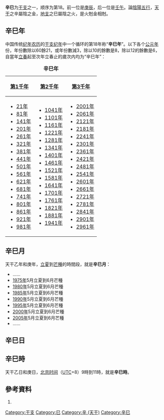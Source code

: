 {{Ganzhi-1}}

'''辛巳'''为[[干支|干支]]之一，顺序为第18。前一位是[[庚辰|庚辰]]，后一位是[[壬午|壬午]]。論[[陰陽|陰陽]][[五行|五行]]，[[天干|天干]]之辛屬陰之金，[[地支|地支]]之巳屬陰之火，是火尅金相尅。

==辛巳年==
中国传统[[纪年|纪年]][[农历|农历]]的[[干支纪年|干支纪年]]中一个循环的第18年称“'''辛巳年'''”。以下各个[[公元|公元]][[年|年]]份，年份數除以60餘21，或年份數減3，除以10的餘數是8，除以12的餘數是6，自當年[[立春|立春]]起至次年立春止的歲次内均为“辛巳年”：

{| class="wikitable"
|+'''辛巳年'''
|-
![[第1千年|第1千年]]!![[第2千年|第2千年]]!![[第3千年|第3千年]]
|-
|
*[[21年|21年]]
*[[81年|81年]]
*[[141年|141年]]
*[[201年|201年]]
*[[261年|261年]]
*[[321年|321年]]
*[[381年|381年]]
*[[441年|441年]]
*[[501年|501年]]
*[[561年|561年]]
*[[621年|621年]]
*[[681年|681年]]
*[[741年|741年]]
*[[801年|801年]]
*[[861年|861年]]
*[[921年|921年]]
*[[981年|981年]]
|
*[[1041年|1041年]]
*[[1101年|1101年]]
*[[1161年|1161年]]
*[[1221年|1221年]]
*[[1281年|1281年]]
*[[1341年|1341年]]
*[[1401年|1401年]]
*[[1461年|1461年]]
*[[1521年|1521年]]
*[[1581年|1581年]]
*[[1641年|1641年]]
*[[1701年|1701年]]
*[[1761年|1761年]]
*[[1821年|1821年]]
*[[1881年|1881年]]
*[[1941年|1941年]]
|
*[[2001年|2001年]]
*[[2061年|2061年]]
*[[2121年|2121年]]
*[[2181年|2181年]]
*[[2241年|2241年]]
*[[2301年|2301年]]
*[[2361年|2361年]]
*[[2421年|2421年]]
*[[2481年|2481年]]
*[[2541年|2541年]]
*[[2601年|2601年]]
*[[2661年|2661年]]
*[[2721年|2721年]]
*[[2781年|2781年]]
*[[2841年|2841年]]
*[[2901年|2901年]]
*[[2961年|2961年]]
|}

==辛巳月==
天干乙年和庚年，[[立夏|立夏]]到[[芒種|芒種]]的時間段，就是'''辛巳月'''：

*……
*[[1975年|1975年]]5月立夏到6月芒種
*[[1980年|1980年]]5月立夏到6月芒種
*[[1985年|1985年]]5月立夏到6月芒種
*[[1990年|1990年]]5月立夏到6月芒種
*[[1995年|1995年]]5月立夏到6月芒種
*[[2000年|2000年]]5月立夏到6月芒種
*[[2005年|2005年]]5月立夏到6月芒種
*……

==辛巳日==
{{平年干支紀日	
|J101=	59年、139年、219年、299年、379年、459年、539年、619年、699年、779年、859年、939年、1019年、1099年、1179年、1259年、1339年、1419年、1499年、1579年、……
|J102=	13年、93年、173年、253年、333年、413年、493年、573年、653年、733年、813年、893年、973年、1053年、1133年、1213年、1293年、1373年、1453年、1533年、1613年、……
|J103=	70年、150年、230年、310年、390年、470年、550年、630年、710年、790年、870年、950年、1030年、1110年、1190年、1270年、1350年、1430年、1510年、1590年、……
|J104=	47年、127年、207年、287年、367年、447年、527年、607年、687年、767年、847年、927年、1007年、1087年、1167年、1247年、1327年、1407年、1487年、1567年、……
|J105=	81年、161年、241年、321年、401年、481年、561年、641年、721年、801年、881年、961年、1041年、1121年、1201年、1281年、1361年、1441年、1521年、1601年、……
|J106=	58年、138年、218年、298年、378年、458年、538年、618年、698年、778年、858年、938年、1018年、1098年、1178年、1258年、1338年、1418年、1498年、1578年、……
|J107=	35年、115年、195年、275年、355年、435年、515年、595年、675年、755年、835年、915年、995年、1075年、1155年、1235年、1315年、1395年、1475年、1555年、……
|J108=	69年、149年、229年、309年、389年、469年、549年、629年、709年、789年、869年、949年、1029年、1109年、1189年、1269年、1349年、1429年、1509年、1589年、……
|J109=	46年、126年、206年、286年、366年、446年、526年、606年、686年、766年、846年、926年、1006年、1086年、1166年、1246年、1326年、1406年、1486年、1566年、……
|J110=	23年、103年、183年、263年、343年、423年、503年、583年、663年、743年、823年、903年、983年、1063年、1143年、1223年、1303年、1383年、1463年、1543年、1623年、……
|J111=	57年、137年、217年、297年、377年、457年、537年、617年、697年、777年、857年、937年、1017年、1097年、1177年、1257年、1337年、1417年、1497年、1577年、……
|J112=	34年、114年、194年、274年、354年、434年、514年、594年、674年、754年、834年、914年、994年、1074年、1154年、1234年、1314年、1394年、1474年、1554年、……
|J113=	11年、91年、171年、251年、331年、411年、491年、571年、651年、731年、811年、891年、971年、1051年、1131年、1211年、1291年、1371年、1451年、1531年、1611年、……
|J114=	45年、125年、205年、285年、365年、445年、525年、605年、685年、765年、845年、925年、1005年、1085年、1165年、1245年、1325年、1405年、1485年、1565年、……
|J115=	22年、102年、182年、262年、342年、422年、502年、582年、662年、742年、822年、902年、982年、1062年、1142年、1222年、1302年、1382年、1462年、1542年、1622年、……
|J116=	79年、159年、239年、319年、399年、479年、559年、639年、719年、799年、879年、959年、1039年、1119年、1199年、1279年、1359年、1439年、1519年、1599年、……
|J117=	33年、113年、193年、273年、353年、433年、513年、593年、673年、753年、833年、913年、993年、1073年、1153年、1233年、1313年、1393年、1473年、1553年、……
|J118=	10年、90年、170年、250年、330年、410年、490年、570年、650年、730年、810年、890年、970年、1050年、1130年、1210年、1290年、1370年、1450年、1530年、1610年、……
|J119=	67年、147年、227年、307年、387年、467年、547年、627年、707年、787年、867年、947年、1027年、1107年、1187年、1267年、1347年、1427年、1507年、1587年、……
|J120=	21年、101年、181年、261年、341年、421年、501年、581年、661年、741年、821年、901年、981年、1061年、1141年、1221年、1301年、1381年、1461年、1541年、1621年、……
|J121=	78年、158年、238年、318年、398年、478年、558年、638年、718年、798年、878年、958年、1038年、1118年、1198年、1278年、1358年、1438年、1518年、1598年、……
|J122=	55年、135年、215年、295年、375年、455年、535年、615年、695年、775年、855年、935年、1015年、1095年、1175年、1255年、1335年、1415年、1495年、1575年、……
|J123=	9年、89年、169年、249年、329年、409年、489年、569年、649年、729年、809年、889年、969年、1049年、1129年、1209年、1289年、1369年、1449年、1529年、1609年、……
|J124=	66年、146年、226年、306年、386年、466年、546年、626年、706年、786年、866年、946年、1026年、1106年、1186年、1266年、1346年、1426年、1506年、1586年、……
|J125=	43年、123年、203年、283年、363年、443年、523年、603年、683年、763年、843年、923年、1003年、1083年、1163年、1243年、1323年、1403年、1483年、1563年、……
|J126=	77年、157年、237年、317年、397年、477年、557年、637年、717年、797年、877年、957年、1037年、1117年、1197年、1277年、1357年、1437年、1517年、1597年、……
|J127=	54年、134年、214年、294年、374年、454年、534年、614年、694年、774年、854年、934年、1014年、1094年、1174年、1254年、1334年、1414年、1494年、1574年、……
|J128=	31年、111年、191年、271年、351年、431年、511年、591年、671年、751年、831年、911年、991年、1071年、1151年、1231年、1311年、1391年、1471年、1551年、……
|J129=	65年、145年、225年、305年、385年、465年、545年、625年、705年、785年、865年、945年、1025年、1105年、1185年、1265年、1345年、1425年、1505年、1585年、……
|J130=	42年、122年、202年、282年、362年、442年、522年、602年、682年、762年、842年、922年、1002年、1082年、1162年、1242年、1322年、1402年、1482年、1562年、……
|J131=	19年、99年、179年、259年、339年、419年、499年、579年、659年、739年、819年、899年、979年、1059年、1139年、1219年、1299年、1379年、1459年、1539年、1619年、……
|J201=	53年、133年、213年、293年、373年、453年、533年、613年、693年、773年、853年、933年、1013年、1093年、1173年、1253年、1333年、1413年、1493年、1573年、……
|J202=	30年、110年、190年、270年、350年、430年、510年、590年、670年、750年、830年、910年、990年、1070年、1150年、1230年、1310年、1390年、1470年、1550年、……
|J203=	7年、87年、167年、247年、327年、407年、487年、567年、647年、727年、807年、887年、967年、1047年、1127年、1207年、1287年、1367年、1447年、1527年、1607年、……
|J204=	41年、121年、201年、281年、361年、441年、521年、601年、681年、761年、841年、921年、1001年、1081年、1161年、1241年、1321年、1401年、1481年、1561年、……
|J205=	18年、98年、178年、258年、338年、418年、498年、578年、658年、738年、818年、898年、978年、1058年、1138年、1218年、1298年、1378年、1458年、1538年、1618年、……
|J206=	75年、155年、235年、315年、395年、475年、555年、635年、715年、795年、875年、955年、1035年、1115年、1195年、1275年、1355年、1435年、1515年、1595年、……
|J207=	29年、109年、189年、269年、349年、429年、509年、589年、669年、749年、829年、909年、989年、1069年、1149年、1229年、1309年、1389年、1469年、1549年、……
|J208=	6年、86年、166年、246年、326年、406年、486年、566年、646年、726年、806年、886年、966年、1046年、1126年、1206年、1286年、1366年、1446年、1526年、1606年、……
|J209=	63年、143年、223年、303年、383年、463年、543年、623年、703年、783年、863年、943年、1023年、1103年、1183年、1263年、1343年、1423年、1503年、1583年、……
|J210=	17年、97年、177年、257年、337年、417年、497年、577年、657年、737年、817年、897年、977年、1057年、1137年、1217年、1297年、1377年、1457年、1537年、1617年、……
|J211=	74年、154年、234年、314年、394年、474年、554年、634年、714年、794年、874年、954年、1034年、1114年、1194年、1274年、1354年、1434年、1514年、1594年、……
|J212=	51年、131年、211年、291年、371年、451年、531年、611年、691年、771年、851年、931年、1011年、1091年、1171年、1251年、1331年、1411年、1491年、1571年、……
|J213=	5年、85年、165年、245年、325年、405年、485年、565年、645年、725年、805年、885年、965年、1045年、1125年、1205年、1285年、1365年、1445年、1525年、1605年、……
|J214=	62年、142年、222年、302年、382年、462年、542年、622年、702年、782年、862年、942年、1022年、1102年、1182年、1262年、1342年、1422年、1502年、1582年、……
|J215=	39年、119年、199年、279年、359年、439年、519年、599年、679年、759年、839年、919年、999年、1079年、1159年、1239年、1319年、1399年、1479年、1559年、……
|J216=	73年、153年、233年、313年、393年、473年、553年、633年、713年、793年、873年、953年、1033年、1113年、1193年、1273年、1353年、1433年、1513年、1593年、……
|J217=	50年、130年、210年、290年、370年、450年、530年、610年、690年、770年、850年、930年、1010年、1090年、1170年、1250年、1330年、1410年、1490年、1570年、……
|J218=	27年、107年、187年、267年、347年、427年、507年、587年、667年、747年、827年、907年、987年、1067年、1147年、1227年、1307年、1387年、1467年、1547年、……
|J219=	61年、141年、221年、301年、381年、461年、541年、621年、701年、781年、861年、941年、1021年、1101年、1181年、1261年、1341年、1421年、1501年、1581年、……
|J220=	38年、118年、198年、278年、358年、438年、518年、598年、678年、758年、838年、918年、998年、1078年、1158年、1238年、1318年、1398年、1478年、1558年、……
|J221=	15年、95年、175年、255年、335年、415年、495年、575年、655年、735年、815年、895年、975年、1055年、1135年、1215年、1295年、1375年、1455年、1535年、1615年、……
|J222=	49年、129年、209年、289年、369年、449年、529年、609年、689年、769年、849年、929年、1009年、1089年、1169年、1249年、1329年、1409年、1489年、1569年、……
|J223=	26年、106年、186年、266年、346年、426年、506年、586年、666年、746年、826年、906年、986年、1066年、1146年、1226年、1306年、1386年、1466年、1546年、……
|J224=	83年、163年、243年、323年、403年、483年、563年、643年、723年、803年、883年、963年、1043年、1123年、1203年、1283年、1363年、1443年、1523年、1603年、……
|J225=	37年、117年、197年、277年、357年、437年、517年、597年、677年、757年、837年、917年、997年、1077年、1157年、1237年、1317年、1397年、1477年、1557年、……
|J226=	14年、94年、174年、254年、334年、414年、494年、574年、654年、734年、814年、894年、974年、1054年、1134年、1214年、1294年、1374年、1454年、1534年、1614年、……
|J227=	71年、151年、231年、311年、391年、471年、551年、631年、711年、791年、871年、951年、1031年、1111年、1191年、1271年、1351年、1431年、1511年、1591年、……
|J228=	25年、105年、185年、265年、345年、425年、505年、585年、665年、745年、825年、905年、985年、1065年、1145年、1225年、1305年、1385年、1465年、1545年、……
|J301=	82年、162年、242年、322年、402年、482年、562年、642年、722年、802年、882年、962年、1042年、1122年、1202年、1282年、1362年、1442年、1522年、1602年、……
|G101=	1638年、1741年、1867年、1970年、2050年
|G102=	1615年、1695年、1718年、1798年、1821年、1947年、2027年
|G103=	1649年、1775年、1878年、1901年、1981年、2061年
|G104=	1626年、1729年、1855年、1958年、2038年
|G105=	1603年、1683年、1706年、1786年、1809年、1889年、1935年、2015年、2095年
|G106=	1637年、1763年、1866年、1969年、2049年
|G107=	1614年、1694年、1717年、1797年、1843年、1946年、2026年
|G108=	1591年、1671年、1774年、1877年、1900年、1923年、2003年、2083年
|G109=	1625年、1751年、1854年、1957年、2037年
|G110=	1602年、1682年、1705年、1785年、1831年、1934年、2014年、2094年
|G111=	1659年、1762年、1865年、1911年、1991年、2071年
|G112=	1613年、1693年、1739年、1842年、1945年、2025年
|G113=	1590年、1670年、1773年、1819年、1899年、1922年、2002年、2082年
|G114=	1647年、1750年、1853年、1979年、2059年
|G115=	1601年、1681年、1727年、1830年、1933年、2013年、2093年
|G116=	1658年、1761年、1807年、1887年、1910年、1990年、2070年
|G117=	1635年、1738年、1841年、1967年、2047年
|G118=	1589年、1669年、1715年、1795年、1818年、1898年、1921年、2001年、2081年
|G119=	1646年、1749年、1875年、1978年、2058年
|G120=	1623年、1726年、1829年、1955年、2035年
|G121=	1657年、1703年、1783年、1806年、1886年、1909年、1989年、2069年
|G122=	1634年、1737年、1863年、1966年、2046年
|G123=	1611年、1691年、1714年、1794年、1817年、1897年、1943年、2023年
|G124=	1645年、1771年、1874年、1977年、2057年
|G125=	1622年、1725年、1851年、1954年、2034年
|G126=	1599年、1679年、1702年、1782年、1805年、1885年、1931年、2011年、2091年
|G127=	1633年、1759年、1862年、1965年、2045年
|G128=	1610年、1690年、1713年、1793年、1839年、1942年、2022年
|G129=	1587年、1667年、1770年、1873年、1919年、1999年、2079年
|G130=	1621年、1747年、1850年、1953年、2033年
|G131=	1598年、1678年、1701年、1781年、1827年、1930年、2010年、2090年
|G201=	1655年、1758年、1861年、1907年、1987年、2067年
|G202=	1609年、1689年、1735年、1838年、1941年、2021年
|G203=	1586年、1666年、1769年、1815年、1895年、1918年、1998年、2078年
|G204=	1643年、1746年、1849年、1975年、2055年
|G205=	1597年、1677年、1700年、1723年、1826年、1929年、2009年、2089年
|G206=	1654年、1757年、1803年、1883年、1906年、1986年、2066年
|G207=	1631年、1734年、1837年、1963年、2043年
|G208=	1585年、1665年、1711年、1791年、1814年、1894年、1917年、1997年、2077年、2100年
|G209=	1642年、1745年、1871年、1974年、2054年
|G210=	1619年、1699年、1722年、1825年、1951年、2031年
|G211=	1653年、1779年、1802年、1882年、1905年、1985年、2065年
|G212=	1630年、1733年、1859年、1962年、2042年
|G213=	1607年、1687年、1710年、1790年、1813年、1893年、1939年、2019年、2099年
|G214=	1641年、1767年、1870年、1973年、2053年
|G215=	1618年、1698年、1721年、1847年、1950年、2030年
|G216=	1595年、1675年、1778年、1801年、1881年、1927年、2007年、2087年
|G217=	1629年、1755年、1858年、1961年、2041年
|G218=	1606年、1686年、1709年、1789年、1835年、1938年、2018年、2098年
|G219=	1583年、1663年、1766年、1869年、1915年、1995年、2075年
|G220=	1617年、1697年、1743年、1846年、1949年、2029年
|G221=	1594年、1674年、1777年、1800年、1823年、1926年、2006年、2086年
|G222=	1651年、1754年、1857年、1903年、1983年、2063年
|G223=	1605年、1685年、1731年、1834年、1937年、2017年、2097年
|G224=	1582年、1662年、1765年、1811年、1891年、1914年、1994年、2074年
|G225=	1639年、1742年、1845年、1971年、2051年
|G226=	1593年、1673年、1719年、1799年、1822年、1925年、2005年、2085年
|G227=	1650年、1753年、1879年、1902年、1982年、2062年
|G228=	1627年、1730年、1833年、1959年、2039年
|G301=	1661年、1707年、1787年、1810年、1890年、1913年、1993年、2073年
}}	
	
{{閏年干支紀日	
|J101=	無
|J102=	36年、116年、196年、276年、356年、436年、516年、596年、676年、756年、836年、916年、996年、1076年、1156年、1236年、1316年、1396年、1476年、1556年、……
|J103=	無
|J104=	無
|J105=	24年、104年、184年、264年、344年、424年、504年、584年、664年、744年、824年、904年、984年、1064年、1144年、1224年、1304年、1384年、1464年、1544年、……
|J106=	無
|J107=	無
|J108=	12年、92年、172年、252年、332年、412年、492年、572年、652年、732年、812年、892年、972年、1052年、1132年、1212年、1292年、1372年、1452年、1532年、……
|J109=	無
|J110=	無
|J111=	80年、160年、240年、320年、400年、480年、560年、640年、720年、800年、880年、960年、1040年、1120年、1200年、1280年、1360年、1440年、1520年、1600年、……
|J112=	無
|J113=	無
|J114=	68年、148年、228年、308年、388年、468年、548年、628年、708年、788年、868年、948年、1028年、1108年、1188年、1268年、1348年、1428年、1508年、1588年、……
|J115=	無
|J116=	無
|J117=	56年、136年、216年、296年、376年、456年、536年、616年、696年、776年、856年、936年、1016年、1096年、1176年、1256年、1336年、1416年、1496年、1576年、……
|J118=	無
|J119=	無
|J120=	44年、124年、204年、284年、364年、444年、524年、604年、684年、764年、844年、924年、1004年、1084年、1164年、1244年、1324年、1404年、1484年、1564年、……
|J121=	無
|J122=	無
|J123=	32年、112年、192年、272年、352年、432年、512年、592年、672年、752年、832年、912年、992年、1072年、1152年、1232年、1312年、1392年、1472年、1552年、……
|J124=	無
|J125=	無
|J126=	20年、100年、180年、260年、340年、420年、500年、580年、660年、740年、820年、900年、980年、1060年、1140年、1220年、1300年、1380年、1460年、1540年、……
|J127=	無
|J128=	無
|J129=	8年、88年、168年、248年、328年、408年、488年、568年、648年、728年、808年、888年、968年、1048年、1128年、1208年、1288年、1368年、1448年、1528年、……
|J130=	無
|J131=	無
|J201=	76年、156年、236年、316年、396年、476年、556年、636年、716年、796年、876年、956年、1036年、1116年、1196年、1276年、1356年、1436年、1516年、1596年、……
|J202=	無
|J203=	無
|J204=	64年、144年、224年、304年、384年、464年、544年、624年、704年、784年、864年、944年、1024年、1104年、1184年、1264年、1344年、1424年、1504年、1584年、……
|J205=	無
|J206=	無
|J207=	52年、132年、212年、292年、372年、452年、532年、612年、692年、772年、852年、932年、1012年、1092年、1172年、1252年、1332年、1412年、1492年、1572年、……
|J208=	無
|J209=	無
|J210=	40年、120年、200年、280年、360年、440年、520年、600年、680年、760年、840年、920年、1000年、1080年、1160年、1240年、1320年、1400年、1480年、1560年、……
|J211=	無
|J212=	無
|J213=	28年、108年、188年、268年、348年、428年、508年、588年、668年、748年、828年、908年、988年、1068年、1148年、1228年、1308年、1388年、1468年、1548年、……
|J214=	無
|J215=	無
|J216=	16年、96年、176年、256年、336年、416年、496年、576年、656年、736年、816年、896年、976年、1056年、1136年、1216年、1296年、1376年、1456年、1536年、……
|J217=	無
|J218=	無
|J219=	84年、164年、244年、324年、404年、484年、564年、644年、724年、804年、884年、964年、1044年、1124年、1204年、1284年、1364年、1444年、1524年、1604年、……
|J220=	無
|J221=	無
|J222=	72年、152年、232年、312年、392年、472年、552年、632年、712年、792年、872年、952年、1032年、1112年、1192年、1272年、1352年、1432年、1512年、1592年、……
|J223=	無
|J224=	無
|J225=	60年、140年、220年、300年、380年、460年、540年、620年、700年、780年、860年、940年、1020年、1100年、1180年、1260年、1340年、1420年、1500年、1580年、……
|J226=	無
|J227=	無
|J228=	48年、128年、208年、288年、368年、448年、528年、608年、688年、768年、848年、928年、1008年、1088年、1168年、1248年、1328年、1408年、1488年、1568年、……
|J229=	無
|G101=	1764年
|G102=	1844年
|G103=	1592年、1672年、1924年、2004年、2084年
|G104=	1752年
|G105=	1832年
|G106=	1660年、1912年、1992年、2072年
|G107=	1740年
|G108=	1820年
|G109=	1648年、1980年、2060年
|G110=	1728年
|G111=	1808年、1888年、2068年
|G112=	1636年、1968年、2048年
|G113=	1716年、1796年
|G114=	1876年
|G115=	1624年、1956年、2036年
|G116=	1704年、1784年
|G117=	1864年
|G118=	1612年、1692年、1944年、2024年
|G119=	1772年
|G120=	1852年
|G121=	1600年、1680年、1932年、2012年、2092年
|G122=	1760年
|G123=	1840年
|G124=	1588年、1668年、1920年、2000年、2080年
|G125=	1748年
|G126=	1828年
|G127=	1656年、1908年、1988年、2068年
|G128=	1736年
|G129=	1816年、1896年
|G130=	1644年、1976年、2056年
|G131=	1724年
|G201=	1804年、1884年、2064年
|G202=	1632年、1964年、2044年
|G203=	1712年、1792年
|G204=	1872年
|G205=	1620年、1952年、2032年
|G206=	1780年
|G207=	1860年
|G208=	1608年、1688年、1940年、2020年
|G209=	1768年
|G210=	1848年
|G211=	1596年、1676年、1928年、2008年、2088年
|G212=	1756年
|G213=	1836年
|G214=	1584年、1664年、1916年、1996年、2076年
|G215=	1744年
|G216=	1824年
|G217=	1652年、1904年、1984年、2064年
|G218=	1732年
|G219=	1812年、1892年、2072年
|G220=	1640年、1972年、2052年
|G221=	1720年
|G222=	1880年
|G223=	1628年、1960年、2040年
|G224=	1708年、1788年
|G225=	1868年
|G226=	1616年、1696年、1948年、2028年
|G227=	1776年
|G228=	1856年
|G229=	1604年、1684年、1936年、2016年、2096年
}}	

==辛巳時==
天干乙日和庚日，[[北京时间|北京时间]]（[[协调世界时|UTC]]+8）9時到11時，就是'''辛巳時'''。

==參考資料==
#{{中西曆轉換}}

[[Category:干支|Category:干支]]
[[Category:巳|Category:巳]]
[[Category:辛_(天干)|Category:辛 (天干)]]
[[Category:辛巳|Category:辛巳]]